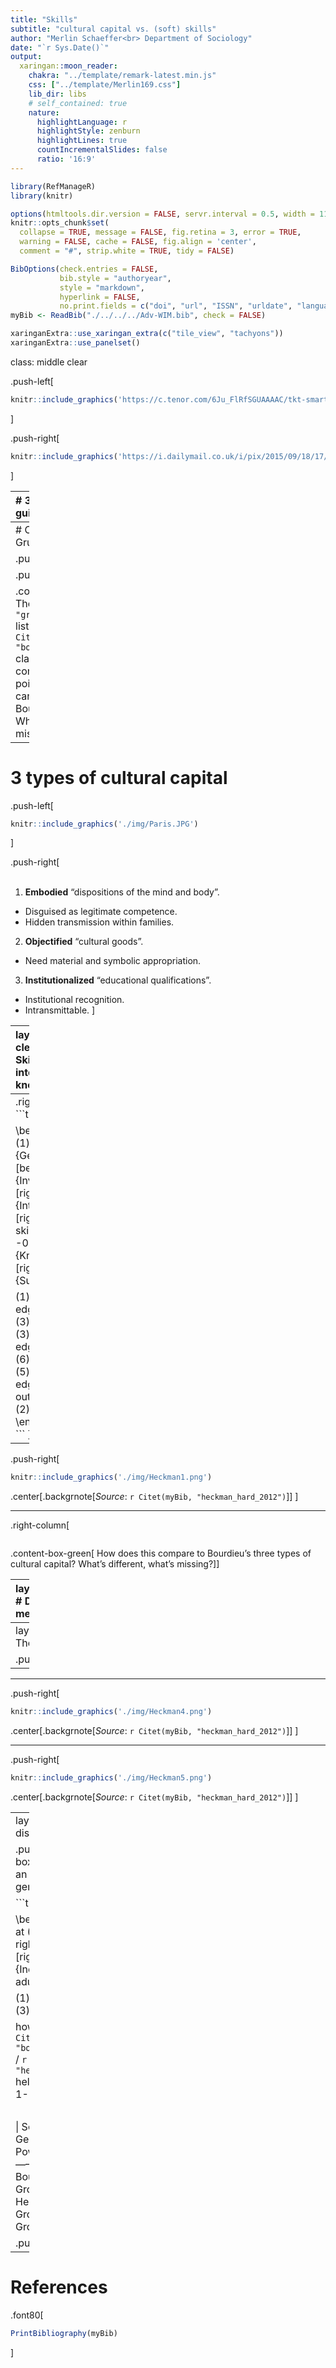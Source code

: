 ```yaml
---
title: "Skills"
subtitle: "cultural capital vs. (soft) skills"
author: "Merlin Schaeffer<br> Department of Sociology"
date: "`r Sys.Date()`"
output: 
  xaringan::moon_reader:
    chakra: "../template/remark-latest.min.js"
    css: ["../template/Merlin169.css"]
    lib_dir: libs
    # self_contained: true
    nature:
      highlightLanguage: r
      highlightStyle: zenburn
      highlightLines: true
      countIncrementalSlides: false
      ratio: '16:9'
---
```

```r
library(RefManageR)
library(knitr)

options(htmltools.dir.version = FALSE, servr.interval = 0.5, width = 115, digits = 3)
knitr::opts_chunk$set(
  collapse = TRUE, message = FALSE, fig.retina = 3, error = TRUE,
  warning = FALSE, cache = FALSE, fig.align = 'center',
  comment = "#", strip.white = TRUE, tidy = FALSE)

BibOptions(check.entries = FALSE, 
           bib.style = "authoryear", 
           style = "markdown",
           hyperlink = FALSE,
           no.print.fields = c("doi", "url", "ISSN", "urldate", "language", "note", "isbn", "volume"))
myBib <- ReadBib("./../../../Adv-WIM.bib", check = FALSE)

xaringanExtra::use_xaringan_extra(c("tile_view", "tachyons"))
xaringanExtra::use_panelset()
```
class: middle clear

.push-left[
```r
knitr::include_graphics('https://c.tenor.com/6Ju_FlRfSGUAAAAC/tkt-smart.gif')
```
]

.push-right[
```r
knitr::include_graphics('https://i.dailymail.co.uk/i/pix/2015/09/18/17/042FBE210000044D-0-image-a-4_1442594021038.jpg')
```
]


---
# 3 fundamental guises of capital

.left-column[
> Capital is accumulated labor [...]

> -- `r Citet(myBib, "bourdieu_forms_1986", after = " p. 15")`

- Capitals can be converted, but only with loss and effort (time).

- Capitals vary in how much they can be concealed.

- $+$ concealment <br> $\rightarrow$ - transmission.
]

.right-column[
```tikz
\usetikzlibrary{shapes,decorations,arrows,calc,arrows.meta,fit,positioning}
\tikzset{
    -Latex,auto,node distance =1 cm and 1 cm,semithick,
    state/.style ={ellipse, draw, minimum width = 0.7 cm},
    point/.style = {circle, draw, inner sep=0.04cm,fill,node contents={}},
    bidirected/.style={Latex-Latex,dashed},
    el/.style = {inner sep=2pt, align=left, sloped}
}

\begin{tikzpicture}
\sffamily
    \node[state] (1) at (0,0) {Labor};
    \node[state] (2) [right = of 1] {Cultural capital};
    \node[state] (3) [above = of 2] {Economic capital};
    \node[state] (4) [below = of 2] {Social capital};

    \path (1) edge  (2);
    \path (1) edge  (3);
    \path (1) edge  (4);
    \path[bidirected] (2) edge[gray] (3);
    \path[bidirected] (3) edge[gray, out=330, in=35] (4);
    \path[bidirected] (2) edge[gray] (4);
\end{tikzpicture}
```
]

---
# Comparison to Grusky's list

.push-left[
```r
knitr::include_graphics('../1-Intro/img/Grusky1.png')
```
.center[.backgrnote[*Source*: `r Citet(myBib, "grusky_stories_2018")`]]
]

.push-right[
```tikz
```

.content-box-green[
The `r Citet(myBib, "grusky_stories_2018")` list is exemplary. `r Citet(myBib, "bourdieu_forms_1986")` claims to be comprehensive. Which points of Grusky's list can be subsumed into Bourdieu's model? Which ones are missing?
]]


---
# 3 types of cultural capital

.push-left[
```r
knitr::include_graphics('./img/Paris.JPG')
```
]

.push-right[
<br>
<br>

1. **Embodied** "dispositions of the mind and body".
  + Disguised as legitimate competence.
  + Hidden transmission within families.

2. **Objectified** "cultural goods".
  + Need material and symbolic appropriation.

3. **Institutionalized** "educational qualifications".
  + Institutional recognition.
  + Intransmittable.
]

---
layout: true
class: clear
# (Soft) Skills, intelligence, and knowledge

.left-column[
> Soft skills predict success in life, [...] they causally produce that success [...]

> -- `r Citet(myBib, "heckman_hard_2012", after = ", p. 451")`

- **Intelligence**: Reasoning & rate at which a person learns.

- **Soft Skills**: Personality traits.

- **Knowledge** learned at school and through life experience.
]

---
.right-column[
```tikz
\usetikzlibrary{shapes,decorations,arrows,calc,arrows.meta,fit,positioning}
\tikzset{
    -Latex,auto,node distance =1 cm and 1 cm,semithick,
    state/.style ={ellipse, draw, minimum width = 0.7 cm},
    point/.style = {circle, draw, inner sep=0.04cm,fill,node contents={}},
    bidirected/.style={Latex-Latex,dashed},
    el/.style = {inner sep=2pt, align=left, sloped}
}

\begin{tikzpicture}
\sffamily
    \node[state] (1) at (0,0) {Genes};
    \node[state] (2) [below = of 1] {Investment};
    \node[state] (3) [right = of 1] {Intelligence};
    \node[state] (4) [right = of 2] {Soft skills};
    \node[state] (5) at (6, -0.75) {Knowledge};
    \node[state] (6) [right = of 5] {Success};

    \path (1) edge  (3);
    \path (1) edge  (4);
    \path (2) edge  (3);
    \path (2) edge  (4);
    \path (3) edge  (5);
    \path (4) edge  (5);
    \path (3) edge  (6);
    \path (4) edge  (6);
    \path (5) edge  (6);
    \path (5) edge[gray, out=200, in=35] (2);
\end{tikzpicture}
```
]

---

.push-right[
```r
knitr::include_graphics('./img/Heckman1.png')
```
.center[.backgrnote[*Source*: `r Citet(myBib, "heckman_hard_2012")`]]
]

---

.right-column[
```tikz
```

.content-box-green[
How does this compare to Bourdieu's three types of cultural capital? What's different, what's missing?
]]

---
layout: false
# Difficult measurement

.push-left[
> All cognitive and personality traits are measured using performance on "tasks",

> -- `r Citet(myBib, "heckman_hard_2012", after = " p. 452")`

```r
knitr::include_graphics('./img/Heckman2.png')
```

.content-box-green[
Why is this a challenge for research?
]
]

.push-right[
```r
knitr::include_graphics('https://www.newsclick.in/sites/default/files/styles/responsive_885/public/2022-08/Screenshot%20from%202022-08-22%2017-31-02.png?itok=7INsi3TO')
```
]

---
layout: true
# The evidence

.push-left[
```r
knitr::include_graphics('./img/Heckman3.png')
```
.center[.backgrnote[*Source*: `r Citet(myBib, "heckman_hard_2012")`]]
]

---
---

.push-right[
```r
knitr::include_graphics('./img/Heckman4.png')
```
.center[.backgrnote[*Source*: `r Citet(myBib, "heckman_hard_2012")`]]
]

---

.push-right[
```r
knitr::include_graphics('./img/Heckman5.png')
```
.center[.backgrnote[*Source*: `r Citet(myBib, "heckman_hard_2012")`]]
]

---
layout: false
# Group discussion

.push-left[
.content-box-green[
Taken as an inequality-generating mechanism, 

```tikz
\usetikzlibrary{shapes,decorations,arrows,calc,arrows.meta,fit,positioning}
\tikzset{
    -Latex,auto,node distance =1 cm and 1 cm,semithick,
    state/.style ={ellipse, draw, minimum width = 0.7 cm},
    point/.style = {circle, draw, inner sep=0.04cm,fill,node contents={}},
    bidirected/.style={Latex-Latex,dashed},
    el/.style = {inner sep=2pt, align=left, sloped}
}

\begin{tikzpicture}
\sffamily
    \node[state] (1) at (0,0) {Birth};
    \node[state] (2) [red, right = of 1] {$M$};
    \node[state] (3) [right = of 2] {Inequality at adulthood};

    \path (1) edge  (2);
    \path (2) edge  (3);
\end{tikzpicture}
```

how can `r Citet(myBib, "bourdieu_forms_1986")` / `r Citet(myBib, "heckman_hard_2012")` help us explain Topic 1-3?
]

<br>

|                    Social mobility | Gender wage gap | Power |
-------------------|---------|---------|---------|
Bourdieu           | Group 1 | Group 3 | Group 5 |
Heckman and Kautz  | Group 2 | Group 4 | Group 6 |
]

.push-right[
```r
knitr::include_graphics('https://www.educationworld.in/wp-content/uploads/2018/04/gd.jpg')
```
]

---
# References

.font80[
```r
PrintBibliography(myBib)
```
]
